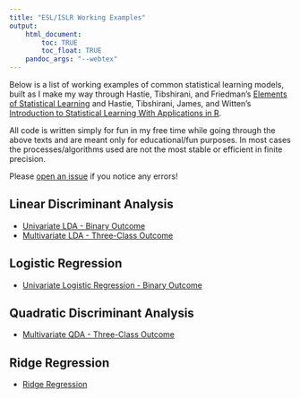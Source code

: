 ```yaml
---
title: "ESL/ISLR Working Examples"
output: 
    html_document:
        toc: TRUE
        toc_float: TRUE
    pandoc_args: "--webtex"
---
```


Below is a list of working examples of common statistical learning models, built as I make my way through Hastie, Tibshirani, and Friedman's [Elements of Statistical Learning](https://web.stanford.edu/~hastie/ElemStatLearn/){target="_blank"} and Hastie, Tibshirani, James, and Witten's [Introduction to Statistical Learning With Applications in R](https://www.statlearning.com/){target="_blank"}.

All code is written simply for fun in my free time while going through the above texts and are meant only for educational/fun purposes. In most cases the processes/algorithms used are not the most stable or efficient in finite precision.

Please [open an issue](https://github.com/my-cabbages/ESL_ISLR/issues){target="_blank"} if you notice any errors!

## Linear Discriminant Analysis

- [Univariate LDA - Binary Outcome](univariate_LDA.html)
- [Multivariate LDA - Three-Class Outcome](multivariate_LDA.html)

## Logistic Regression

- [Univariate Logistic Regression - Binary Outcome](univariate_binary_logistic.html)

## Quadratic Discriminant Analysis

- [Multivariate QDA - Three-Class Outcome](multivariate_QDA.html)

## Ridge Regression

- [Ridge Regression](ridge.html)